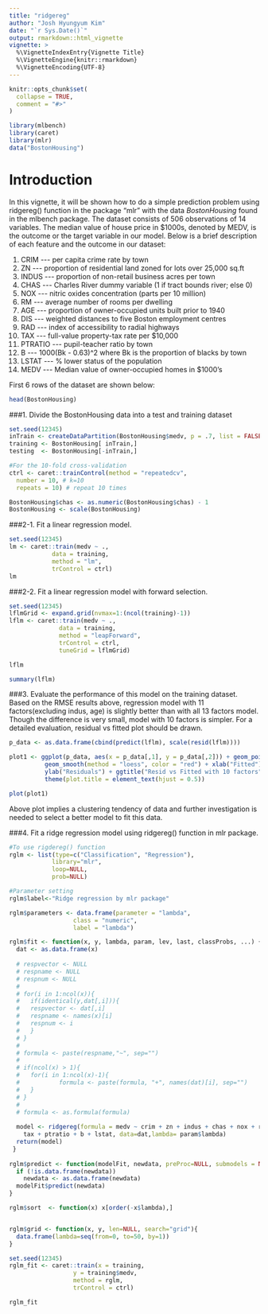 ```yaml
---
title: "ridgereg"
author: "Josh Hyungyum Kim"
date: "`r Sys.Date()`"
output: rmarkdown::html_vignette
vignette: >
  %\VignetteIndexEntry{Vignette Title}
  %\VignetteEngine{knitr::rmarkdown}
  %\VignetteEncoding{UTF-8}
---
```


```r
knitr::opts_chunk$set(
  collapse = TRUE,
  comment = "#>"
)
```

```r
library(mlbench)
library(caret)
library(mlr)
data("BostonHousing")
```

# Introduction
In this vignette, it will be shown how to do a simple prediction problem using ridgereg() function in the package "mlr" with the data _BostonHousing_ found in the mlbench package. The dataset consists of 506 observations of 14 variables. The median value of house price in $1000s, denoted by MEDV, is the outcome or the target variable in our model. Below is a brief description of each feature and the outcome in our dataset:

1. CRIM \-\-\- per capita crime rate by town
2. ZN \-\-\- proportion of residential land zoned for lots over 25,000 sq.ft
3. INDUS \-\-\- proportion of non-retail business acres per town
4. CHAS \-\-\- Charles River dummy variable (1 if tract bounds river; else 0)
5. NOX \-\-\- nitric oxides concentration (parts per 10 million)
6. RM \-\-\- average number of rooms per dwelling
7. AGE \-\-\- proportion of owner-occupied units built prior to 1940
8. DIS \-\-\- weighted distances to five Boston employment centres
9. RAD \-\-\- index of accessibility to radial highways
10. TAX \-\-\- full-value property-tax rate per $10,000
11. PTRATIO \-\-\- pupil-teacher ratio by town
12. B \-\-\- 1000(Bk - 0.63)^2 where Bk is the proportion of blacks by town
13. LSTAT \-\-\- % lower status of the population
14. MEDV \-\-\- Median value of owner-occupied homes in $1000’s

First 6 rows of the dataset are shown below:
```r
head(BostonHousing)
```


###1. Divide the BostonHousing data into a test and training dataset
```r
set.seed(12345)
inTrain <- createDataPartition(BostonHousing$medv, p = .7, list = FALSE)
training <- BostonHousing[ inTrain,]
testing  <- BostonHousing[-inTrain,]

#For the 10-fold cross-validation
ctrl <- caret::trainControl(method = "repeatedcv",
  number = 10, # k=10
  repeats = 10) # repeat 10 times

BostonHousing$chas <- as.numeric(BostonHousing$chas) - 1
BostonHousing <- scale(BostonHousing)
```

###2-1. Fit a linear regression model.
```r
set.seed(12345)
lm <- caret::train(medv ~ ., 
            data = training,
            method = "lm",
            trControl = ctrl)
lm
```

###2-2. Fit a linear regression model with forward selection.
```r
set.seed(12345)
lflmGrid <- expand.grid(nvmax=1:(ncol(training)-1))
lflm <- caret::train(medv ~ ., 
              data = training,
              method = "leapForward",
              trControl = ctrl,
              tuneGrid = lflmGrid)

lflm

summary(lflm)
```

###3. Evaluate the performance of this model on the training dataset.
Based on the RMSE results above, regression model with 11 factors(excluding indus, age) is slightly better than with all 13 factors model. Though the difference is very small, model with 10 factors is simpler. For a detailed evaluation, residual vs fitted plot should be drawn.

```r
p_data <- as.data.frame(cbind(predict(lflm), scale(resid(lflm))))

plot1 <- ggplot(p_data, aes(x = p_data[,1], y = p_data[,2])) + geom_point() +
          geom_smooth(method = "loess", color = "red") + xlab("Fitted") +
          ylab("Residuals") + ggtitle("Resid vs Fitted with 10 factors") +
          theme(plot.title = element_text(hjust = 0.5))

plot(plot1)
```

Above plot implies a clustering tendency of data and further investigation is needed to select a better model to fit this data. 

###4. Fit a ridge regression model using ridgereg() function in mlr package.
```r
#To use rigdereg() function
rglm <- list(type=c("Classification", "Regression"),
            library="mlr",
            loop=NULL,
            prob=NULL)

#Parameter setting
rglm$label<-"Ridge regression by mlr package"

rglm$parameters <- data.frame(parameter = "lambda",
                  class = "numeric",
                  label = "lambda")

rglm$fit <- function(x, y, lambda, param, lev, last, classProbs, ...) { 
  dat <- as.data.frame(x)
  
  # respvector <- NULL
  # respname <- NULL
  # respnum <- NULL
  # 
  # for(i in 1:ncol(x)){
  #   if(identical(y,dat[,i])){
  #   respvector <- dat[,i]
  #   respname <- names(x)[i]
  #   respnum <- i
  #   }
  # }
  # 
  # formula <- paste(respname,"~", sep="")
  # 
  # if(ncol(x) > 1){
  #   for(i in 1:ncol(x)-1){
  #           formula <- paste(formula, "+", names(dat)[i], sep="")
  #   }
  # }
  # 
  # formula <- as.formula(formula)
  
  model <- ridgereg(formula = medv ~ crim + zn + indus + chas + nox + rm + age + dis + rad + 
    tax + ptratio + b + lstat, data=dat,lambda= param$lambda)
  return(model)
 }
 
rglm$predict <- function(modelFit, newdata, preProc=NULL, submodels = NULL){
  if (!is.data.frame(newdata)) 
    newdata <- as.data.frame(newdata)
  modelFit$predict(newdata)
}

rglm$sort  <- function(x) x[order(-x$lambda),]


rglm$grid <- function(x, y, len=NULL, search="grid"){
  data.frame(lambda=seq(from=0, to=50, by=1))
}
```


```r
set.seed(12345)
rglm_fit <- caret::train(x = training,
                  y = training$medv,
                  method = rglm,
                  trControl = ctrl)

rglm_fit
```